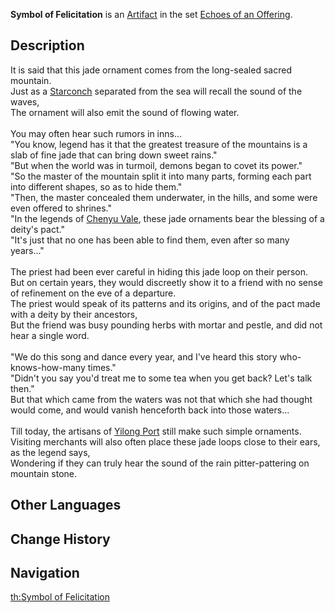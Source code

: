 {{Artifact Infobox
|image = Item Symbol of Felicitation.png
|set   = Echoes of an Offering
|piece = Sands of Eon
}}
{{Description|A circular jade ornament. Legend has it that it was once used somewhere as a symbol for rituals to begin.}}
'''Symbol of Felicitation''' is an [[Artifact]] in the set [[Echoes of an Offering]].

==Description==
It is said that this jade ornament comes from the long-sealed sacred mountain.<br />
Just as a [[Starconch]] separated from the sea will recall the sound of the waves,<br />
The ornament will also emit the sound of flowing water.<br />
<br />
You may often hear such rumors in inns...<br />
"You know, legend has it that the greatest treasure of the mountains is a slab of fine jade that can bring down sweet rains."<br />
"But when the world was in turmoil, demons began to covet its power."<br />
"So the master of the mountain split it into many parts, forming each part into different shapes, so as to hide them."<br />
"Then, the master concealed them underwater, in the hills, and some were even offered to shrines."<br />
"In the legends of [[Chenyu Vale]], these jade ornaments bear the blessing of a deity's pact."<br />
"It's just that no one has been able to find them, even after so many years..."<br />
<br />
The priest had been ever careful in hiding this jade loop on their person.<br />
But on certain years, they would discreetly show it to a friend with no sense of refinement on the eve of a departure.<br />
The priest would speak of its patterns and its origins, and of the pact made with a deity by their ancestors,<br />
But the friend was busy pounding herbs with mortar and pestle, and did not hear a single word.<br />
<br />
"We do this song and dance every year, and I've heard this story who-knows-how-many times."<br />
"Didn't you say you'd treat me to some tea when you get back? Let's talk then."<br />
But that which came from the waters was not that which she had thought would come, and would vanish henceforth back into those waters...<br />
<br />
Till today, the artisans of [[Yilong Port]] still make such simple ornaments.<br />
Visiting merchants will also often place these jade loops close to their ears, as the legend says,<br />
Wondering if they can truly hear the sound of the rain pitter-pattering on mountain stone.

==Other Languages==
{{Other Languages
|en      = Symbol of Felicitation
|zhs     = 祝祀之凭
|zhs_rm  = Zhùsì zhī Píng
|zht     = 祝祀之憑
|zht_rm  = Zhùsì zhī Píng
|zh_tl   = 
|ja      = 祭祀の証
|ja_rm   = Saishi no Akashi{{Assumed}}
|ja_tl   = Proof of Ritual
|ko      = {{tt|축사|祝祀}}의 {{tt|증명|證明}}
|ko_rm   = Chuksa-ui Jeungmyeong
|ko_tl   = 
|es      = Símbolo Ceremonial
|es_tl   = Ceremonial Symbol
|fr      = Symbol de félicitation
|fr_tl   = Symbol of Felicitation
|ru      = Символ подношения
|ru_tl   = 
|th      = Symbol of Felicitation
|vi      = {{tt|Chứng Nhận|證認}} {{tt|Tán Dương|讚揚}}
|vi_tl   = 
|de      = Zeichen des Rituals
|de_tl   = Symbol of the Ritual
|id      = Symbol of Felicitation
|pt      = Símbolo da Oferenda
|pt_tl   = Offering Symbol
}}

==Change History==
{{Change History|2.6}}

==Navigation==
{{Artifact Set Navbox|Echoes of an Offering}}
[[th:Symbol of Felicitation]]